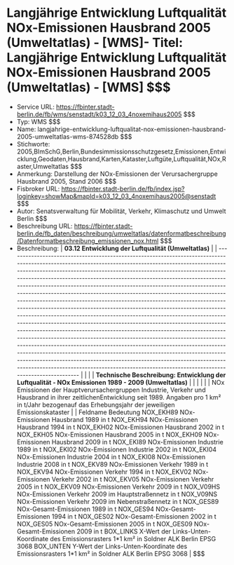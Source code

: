 # Langjährige Entwicklung Luftqualität NOx-Emissionen Hausbrand 2005 (Umweltatlas) - [WMS]- Titel: Langjährige Entwicklung Luftqualität NOx-Emissionen Hausbrand 2005 (Umweltatlas) - [WMS] $$$
- Service URL: https://fbinter.stadt-berlin.de/fb/wms/senstadt/k03_12_03_4noxemihaus2005 $$$
- Typ: WMS $$$
- Name: langjahrige-entwicklung-luftqualitat-nox-emissionen-hausbrand-2005-umweltatlas-wms-874528db $$$
- Stichworte: 2005,BImSchG,Berlin,Bundesimmissionsschutzgesetz,Emissionen,Entwicklung,Geodaten,Hausbrand,Karten,Kataster,Luftgüte,Luftqualität,NOx,Raster,Umweltatlas $$$
- Anmerkung: Darstellung der NOx-Emissionen der Verursachergruppe Hausbrand 2005, Stand 2006 $$$
- Fisbroker URL: https://fbinter.stadt-berlin.de/fb/index.jsp?loginkey=showMap&mapId=k03_12_03_4noxemihaus2005@senstadt $$$
- Autor: Senatsverwaltung für Mobilität, Verkehr, Klimaschutz und Umwelt Berlin $$$
- Beschreibung URL: https://fbinter.stadt-berlin.de/fb_daten/beschreibung/umweltatlas/datenformatbeschreibung/Datenformatbeschreibung_emissionen_nox.html $$$
- Beschreibung: | **03.12 Entwicklung der Luftqualität (Umweltatlas)**                                                                                                                                                                                                                                                                                                                                                                                                                                                                                                                                                                                                                                                                                                                                                                                                                                                                                                                                                                                                                                                                                                                                                                                                      |
| --------------------------------------------------------------------------------------------------------------------------------------------------------------------------------------------------------------------------------------------------------------------------------------------------------------------------------------------------------------------------------------------------------------------------------------------------------------------------------------------------------------------------------------------------------------------------------------------------------------------------------------------------------------------------------------------------------------------------------------------------------------------------------------------------------------------------------------------------------------------------------------------------------------------------------------------------------------------------------------------------------------------------------------------------------------------------------------------------------------------------------------------------------------------------------------------------------------------------------------------------------- |
|                                                                                                                                                                                                                                                                                                                                                                                                                                                                                                                                                                                                                                                                                                                                                                                                                                                                                                                                                                                                                                                                                                                                                                                                                                                           |
| **Technische Beschreibung: Entwicklung der Luftqualität - NOx Emissionen 1989 - 2009 (Umweltatlas)**                                                                                                                                                                                                                                                                                                                                                                                                                                                                                                                                                                                                                                                                                                                                                                                                                                                                                                                                                                                                                                                                                                                                                      |
|                                                                                                                                                                                                                                                                                                                                                                                                                                                                                                                                                                                                                                                                                                                                                                                                                                                                                                                                                                                                                                                                                                                                                                                                                                                           |
|                                                                                                                                                                                                                                                                                                                                                                                                                                                                                                                                                                                                                                                                                                                                                                                                                                                                                                                                                                                                                                                                                                                                                                                                                                                           |
| NOx Emissionen der Hauptverursachergruppen Industrie, Verkehr und Hausbrand in ihrer zeitlichenEntwicklung seit 1989\. Angaben pro 1 km² in t/Jahr bezogenauf das Erhebungsjahr der jeweiligen Emissionskataster                                                                                                                                                                                                                                                                                                                                                                                                                                                                                                                                                                                                                                                                                                                                                                                                                                                                                                                                                                                                                                          |
| Feldname Bedeutung NOX\_EKH89 NOx-Emissionen Hausbrand 1989 in t NOX\_EKH94 NOx-Emissionen Hausbrand 1994 in t NOX\_EKH02 NOx-Emissionen Hausbrand 2002 in t NOX\_EKH05 NOx-Emissionen Hausbrand 2005 in t NOX\_EKH09 NOx-Emissionen Hausbrand 2009 in t NOX\_EKI89 NOx-Emissionen Industrie 1989 in t NOX\_EKI02 NOx-Emissionen Industrie 2002 in t NOX\_EKI04 NOx-Emissionen Industrie 2004 in t NOX\_EKI08 NOx-Emissionen Industrie 2008 in t NOX\_EKV89 NOx-Emissionen Verkehr 1989 in t NOX\_EKV94 NOx-Emissionen Verkehr 1994 in t NOX\_EKV02 NOx-Emissionen Verkehr 2002 in t NOX\_EKV05 NOx-Emissionen Verkehr 2005 in t NOX\_EKV09 NOx-Emissionen Verkehr 2009 in t NOX\_V09HS NOx-Emissionen Verkehr 2009 im Hauptstraßennetz in t NOX\_V09NS NOx-Emissionen Verkehr 2009 im Nebenstraßennetz in t NOX\_GES89 NOx-Gesamt-Emissionen 1989 in t NOX\_GES94 NOx-Gesamt-Emissionen 1994 in t NOX\_GES02 NOx-Gesamt-Emissionen 2002 in t NOX\_GES05 NOx-Gesamt-Emissionen 2005 in t NOX\_GES09 NOx-Gesamt-Emissionen 2009 in t BOX\_LINKS X-Wert der Links-Unten-Koordinate des Emissionsrasters 1\*1 km² in Soldner ALK Berlin EPSG 3068 BOX\_UNTEN Y-Wert der Links-Unten-Koordinate des Emissionsrasters 1\*1 km² in Soldner ALK Berlin EPSG 3068 | $$$

